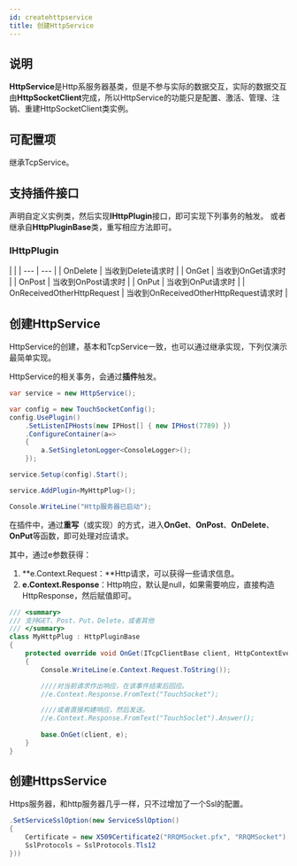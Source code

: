 ```yaml
---
id: createhttpservice
title: 创建HttpService
---
```



## 说明

**HttpService**是Http系服务器基类，但是不参与实际的数据交互，实际的数据交互由**HttpSocketClient**完成，所以HttpService的功能只是配置、激活、管理、注销、重建HttpSocketClient类实例。


## 可配置项

继承TcpService。

## 支持插件接口

声明自定义实例类，然后实现**IHttpPlugin**接口，即可实现下列事务的触发。
或者继承自**HttpPluginBase**类，重写相应方法即可。


### IHttpPlugin

|  |
| --- | --- |
| OnDelete | 当收到Delete请求时 |
| OnGet | 当收到OnGet请求时 |
| OnPost | 当收到OnPost请求时 |
| OnPut | 当收到OnPut请求时 |
| OnReceivedOtherHttpRequest | 当收到OnReceivedOtherHttpRequest请求时 |


## 创建HttpService

HttpService的创建，基本和TcpService一致，也可以通过继承实现，下列仅演示最简单实现。

HttpService的相关事务，会通过**插件**触发。

```csharp
var service = new HttpService();

var config = new TouchSocketConfig();
config.UsePlugin()
    .SetListenIPHosts(new IPHost[] { new IPHost(7789) })
    .ConfigureContainer(a=> 
    {
        a.SetSingletonLogger<ConsoleLogger>();
    });

service.Setup(config).Start();

service.AddPlugin<MyHttpPlug>();

Console.WriteLine("Http服务器已启动");
```

在插件中，通过**重写**（或实现）的方式，进入**OnGet**、**OnPost**、**OnDelete**、**OnPut**等函数，即可处理对应请求。

其中，通过e参数获得：

1. **e.Context.Request：**Http请求，可以获得一些请求信息。
2. **e.Context.Response**：Http响应，默认是null，如果需要响应，直接构造HttpResponse，然后赋值即可。

```csharp
/// <summary>
/// 支持GET、Post、Put，Delete，或者其他
/// </summary>
class MyHttpPlug : HttpPluginBase
{
    protected override void OnGet(ITcpClientBase client, HttpContextEventArgs e)
    {
        Console.WriteLine(e.Context.Request.ToString());

        ////对当前请求作出响应，在该事件结束后回应。
        //e.Context.Response.FromText("TouchSocket");

        ////或者直接构建响应，然后发送。
        //e.Context.Response.FromText("TouchSoclet").Answer();
      
        base.OnGet(client, e);
    }
}
```

## 创建HttpsService

Https服务器，和http服务器几乎一样，只不过增加了一个Ssl的配置。

```csharp
.SetServiceSslOption(new ServiceSslOption() 
{ 
    Certificate = new X509Certificate2("RRQMSocket.pfx", "RRQMSocket"), 
    SslProtocols = SslProtocols.Tls12 
}))
```
